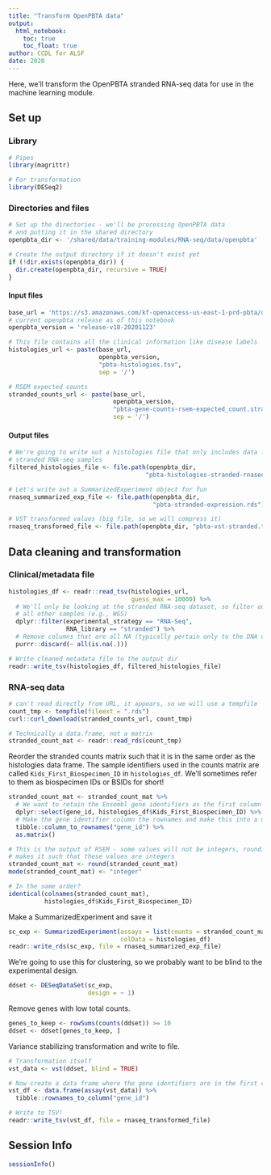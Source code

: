 ```yaml
---
title: "Transform OpenPBTA data"
output: 
  html_notebook:
    toc: true
    toc_float: true
author: CCDL for ALSF
date: 2020
---
```


Here, we'll transform the OpenPBTA stranded RNA-seq data for use in the machine learning module.

## Set up

### Library

```r
# Pipes
library(magrittr)

# For transformation
library(DESeq2)
```

### Directories and files

```r
# Set up the directories - we'll be processing OpenPBTA data 
# and putting it in the shared directory
openpbta_dir <- '/shared/data/training-modules/RNA-seq/data/openpbta'

# Create the output directory if it doesn't exist yet 
if (!dir.exists(openpbta_dir)) {
  dir.create(openpbta_dir, recursive = TRUE)
}
```

#### Input files

```r

base_url = 'https://s3.amazonaws.com/kf-openaccess-us-east-1-prd-pbta/data'
# current openpbta release as of this notebook
openpbta_version = 'release-v18-20201123'

# This file contains all the clinical information like disease labels
histologies_url <- paste(base_url, 
                         openpbta_version, 
                         "pbta-histologies.tsv",
                         sep = '/')

# RSEM expected counts
stranded_counts_url <- paste(base_url, 
                             openpbta_version, 
                             "pbta-gene-counts-rsem-expected_count.stranded.rds",
                             sep = '/')
```

#### Output files

```r
# We're going to write out a histologies file that only includes data for the
# stranded RNA-seq samples
filtered_histologies_file <- file.path(openpbta_dir, 
                                      "pbta-histologies-stranded-rnaseq.tsv")

# Let's write out a SummarizedExperiment object for fun
rnaseq_summarized_exp_file <- file.path(openpbta_dir, 
                                        "pbta-stranded-expression.rds")

# VST transformed values (big file, so we will compress it)
rnaseq_transformed_file <- file.path(openpbta_dir, "pbta-vst-stranded.tsv.gz")
```

## Data cleaning and transformation

### Clinical/metadata file

```r
histologies_df <- readr::read_tsv(histologies_url,
                                  guess_max = 10000) %>%
  # We'll only be looking at the stranded RNA-seq dataset, so filter out
  # all other samples (e.g., WGS)
  dplyr::filter(experimental_strategy == "RNA-Seq",
                RNA_library == "stranded") %>%
  # Remove columns that are all NA (typically pertain only to the DNA data)
  purrr::discard(~ all(is.na(.)))

# Write cleaned metadata file to the output dir
readr::write_tsv(histologies_df, filtered_histologies_file)
```

### RNA-seq data

```r
# can't read directly from URL, it appears, so we will use a tempfile
count_tmp <- tempfile(fileext = ".rds")
curl::curl_download(stranded_counts_url, count_tmp)

# Technically a data.frame, not a matrix
stranded_count_mat <- readr::read_rds(count_tmp)
```

Reorder the stranded counts matrix such that it is in the same order as the histologies data frame.
The sample identifiers used in the counts matrix are called `Kids_First_Biospecimen_ID` in `histologies_df`.
We'll sometimes refer to them as biospecimen IDs or BSIDs for short!

```r
stranded_count_mat <- stranded_count_mat %>%
  # We want to retain the Ensembl gene identifiers as the first column
  dplyr::select(gene_id, histologies_df$Kids_First_Biospecimen_ID) %>%
  # Make the gene identifier column the rownames and make this into a matrix
  tibble::column_to_rownames("gene_id") %>%
  as.matrix()

# This is the output of RSEM - some values will not be integers, rounding this
# makes it such that these values are integers
stranded_count_mat <- round(stranded_count_mat)
mode(stranded_count_mat) <- "integer"
```

```r
# In the same order?
identical(colnames(stranded_count_mat), 
          histologies_df$Kids_First_Biospecimen_ID)
```

Make a SummarizedExperiment and save it

```r
sc_exp <- SummarizedExperiment(assays = list(counts = stranded_count_mat),
                               colData = histologies_df)
readr::write_rds(sc_exp, file = rnaseq_summarized_exp_file)
```



We're going to use this for clustering, so we probably want to be blind to the experimental design.

```r
ddset <- DESeqDataSet(sc_exp,
                      design = ~ 1)
```

Remove genes with low total counts.

```r
genes_to_keep <- rowSums(counts(ddset)) >= 10
ddset <- ddset[genes_to_keep, ]
```

Variance stabilizing transformation and write to file.

```r
# Transformation itself
vst_data <- vst(ddset, blind = TRUE)

# Now create a data frame where the gene identifiers are in the first column
vst_df <- data.frame(assay(vst_data)) %>%
  tibble::rownames_to_column("gene_id")

# Write to TSV!
readr::write_tsv(vst_df, file = rnaseq_transformed_file)
```

## Session Info

```r
sessionInfo()
```


